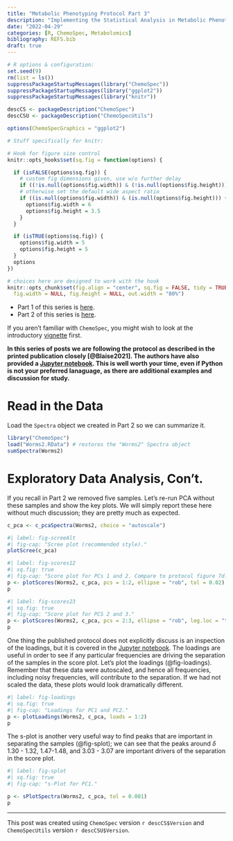 ```yaml
---
title: "Metabolic Phenotyping Protocol Part 3"
description: "Implementing the Statistical Analysis in Metabolic Phenotyping Protocol of Blaise *et al.*"
date: "2022-04-29"
categories: [R, ChemoSpec, Metabolomics]
bibliography: REFS.bib
draft: true
---
```


```r

# R options & configuration:
set.seed(9)
rm(list = ls())
suppressPackageStartupMessages(library("ChemoSpec"))
suppressPackageStartupMessages(library("ggplot2"))
suppressPackageStartupMessages(library("knitr"))

descCS <- packageDescription("ChemoSpec")
descCSU <- packageDescription("ChemoSpecUtils")

options(ChemoSpecGraphics = "ggplot2")

# Stuff specifically for knitr:

# Hook for figure size control
knitr::opts_hooks$set(sq.fig = function(options) {

  if (isFALSE(options$sq.fig)) {
    # custom fig dimensions given, use w/o further delay
    if ((!is.null(options$fig.width)) & (!is.null(options$fig.height))) return(options)
    # otherwise set the default wide aspect ratio
    if ((is.null(options$fig.width)) & (is.null(options$fig.height))) {
      options$fig.width = 6
      options$fig.height = 3.5
    }
  }

  if (isTRUE(options$sq.fig)) {
    options$fig.width = 5
    options$fig.height = 5
  }
  options
})

# choices here are designed to work with the hook
knitr::opts_chunk$set(fig.align = "center", sq.fig = FALSE, tidy = TRUE,
  fig.width = NULL, fig.height = NULL, out.width = "80%")
```

* Part 1 of this series is [here](https://chemospec.org/posts/2022-02-01-Protocol-Pt1/).
* Part 2 of this series is [here](https://chemospec.org/posts/2022-03-24-Protocol-Pt2/).

If you aren't familiar with `ChemoSpec`, you might wish to look at the introductory [vignette](https://bryanhanson.github.io/ChemoSpec/articles/ChemoSpec.html) first.

**In this series of posts we are following the protocol as described in the printed publication closely [@Blaise2021].  The authors have also provided a [Jupyter notebook](https://github.com/Gscorreia89/chemometrics-tutorials).  This is well worth your time, even if Python is not your preferred lanaguage, as there are additional examples and discussion for study.**

# Read in the Data

Load the `Spectra` object we created in Part 2 so we can summarize it.

```r
library("ChemoSpec")
load("Worms2.RData") # restores the "Worms2" Spectra object
sumSpectra(Worms2)
```

# Exploratory Data Analysis, Con't.

If you recall in Part 2 we removed five samples.  Let's re-run PCA without these samples and show the key plots.  We will simply report these here without much discussion; they are pretty much as expected.

```r
c_pca <- c_pcaSpectra(Worms2, choice = "autoscale")
```

```r
#| label: fig-screeAlt
#| fig-cap: "Scree plot (recommended style)."
plotScree(c_pca)
```

```r
#| label: fig-scores12
#| sq.fig: true
#| fig-cap: "Score plot for PCs 1 and 2. Compare to protocol figure 7d."
p <- plotScores(Worms2, c_pca, pcs = 1:2, ellipse = "rob", tol = 0.02)
p
```

```r
#| label: fig-scores23
#| sq.fig: true
#| fig-cap: "Score plot for PCS 2 and 3."
p <- plotScores(Worms2, c_pca, pcs = 2:3, ellipse = "rob", leg.loc = "topright", tol = 0.02)
p
```

One thing the published protocol does not explicitly discuss is an inspection of the loadings, but it is covered in the [Jupyter notebook](https://github.com/Gscorreia89/chemometrics-tutorials).  The loadings are useful in order to see if any particular frequencies are driving the separation of the samples in the score plot. Let's plot the loadings (@fig-loadings). Remember that these data were autoscaled, and hence all frequencies, including noisy frequencies, will contribute to the separation.  If we had not scaled the data, these plots would look dramatically different.

```r
#| label: fig-loadings
#| sq.fig: true
#| fig-cap: "Loadings for PC1 and PC2."
p <- plotLoadings(Worms2, c_pca, loads = 1:2)
p
```

The s-plot is another very useful way to find peaks that are important in separating the samples (@fig-splot); we can see that the peaks around $\delta$ 1.30 - 1.32, 1.47-1.48, and 3.03 - 3.07 are important drivers of the separation in the score plot.

```r
#| label: fig-splot
#| sq.fig: true
#| fig-cap: "s-Plot for PC1."

p <- sPlotSpectra(Worms2, c_pca, tol = 0.001)
p
```


---

This post was created using `ChemoSpec` version `r descCS$Version` and `ChemoSpecUtils` version `r descCSU$Version`.
